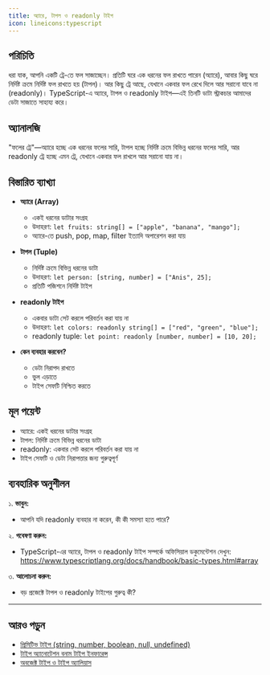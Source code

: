 ```yaml
---
title: অ্যারে, টাপল ও readonly টাইপ
icon: lineicons:typescript
---
```


## পরিচিতি

ধরা যাক, আপনি একটি ট্রে-তে ফল সাজাচ্ছেন। প্রতিটি ঘরে এক ধরনের ফল রাখতে পারেন (অ্যারে), আবার কিছু ঘরে নির্দিষ্ট ক্রমে নির্দিষ্ট ফল রাখতে হয় (টাপল)। আর কিছু ট্রে আছে, যেখানে একবার ফল রেখে দিলে আর সরানো যাবে না (readonly)। TypeScript-এ অ্যারে, টাপল ও readonly টাইপ—এই তিনটি ডাটা স্ট্রাকচার আমাদের ডেটা সাজাতে সাহায্য করে।

## অ্যানালজি

"ফলের ট্রে"—অ্যারে হচ্ছে এক ধরনের ফলের সারি, টাপল হচ্ছে নির্দিষ্ট ক্রমে বিভিন্ন ধরনের ফলের সারি, আর readonly ট্রে হচ্ছে এমন ট্রে, যেখানে একবার ফল রাখলে আর সরানো যায় না।

## বিস্তারিত ব্যাখ্যা

- **অ্যারে (Array)**
  - একই ধরনের ডাটার সংগ্রহ
  - উদাহরণ: `let fruits: string[] = ["apple", "banana", "mango"];`
  - অ্যারে-তে push, pop, map, filter ইত্যাদি অপারেশন করা যায়

- **টাপল (Tuple)**
  - নির্দিষ্ট ক্রমে বিভিন্ন ধরনের ডাটা
  - উদাহরণ: `let person: [string, number] = ["Anis", 25];`
  - প্রতিটি পজিশনে নির্দিষ্ট টাইপ

- **readonly টাইপ**
  - একবার ডাটা সেট করলে পরিবর্তন করা যায় না
  - উদাহরণ: `let colors: readonly string[] = ["red", "green", "blue"];`
  - readonly tuple: `let point: readonly [number, number] = [10, 20];`

- **কেন ব্যবহার করবেন?**
  - ডেটা নিরাপদ রাখতে
  - ভুল এড়াতে
  - টাইপ সেফটি নিশ্চিত করতে

## মূল পয়েন্ট

- অ্যারে: একই ধরনের ডাটার সংগ্রহ
- টাপল: নির্দিষ্ট ক্রমে বিভিন্ন ধরনের ডাটা
- readonly: একবার সেট করলে পরিবর্তন করা যায় না
- টাইপ সেফটি ও ডেটা নিরাপত্তার জন্য গুরুত্বপূর্ণ

## ব্যবহারিক অনুশীলন

১. **ভাবুন:**
   - আপনি যদি readonly ব্যবহার না করেন, কী কী সমস্যা হতে পারে?

২. **গবেষণা করুন:**
   - TypeScript-এর অ্যারে, টাপল ও readonly টাইপ সম্পর্কে অফিসিয়াল ডকুমেন্টেশন দেখুন: https://www.typescriptlang.org/docs/handbook/basic-types.html#array

৩. **আলোচনা করুন:**
   - বড় প্রজেক্টে টাপল ও readonly টাইপের গুরুত্ব কী?

---

## আরও পড়ুন
- [প্রিমিটিভ টাইপ (string, number, boolean, null, undefined)](/typescript/primitives)
- [টাইপ অ্যানোটেশন বনাম টাইপ ইনফারেন্স](/typescript/type-inference)
- [অবজেক্ট টাইপ ও টাইপ অ্যালিয়াস](/typescript/type-alias)
